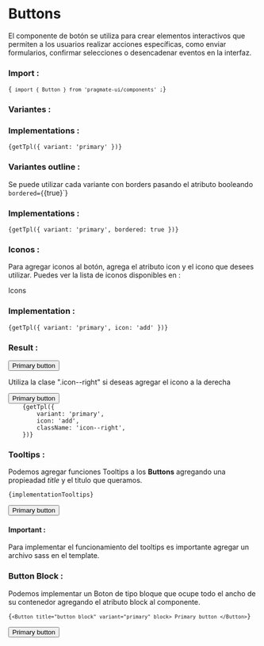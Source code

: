 
# Buttons

El componente de botón se utiliza para crear elementos interactivos que permiten a los usuarios realizar acciones
específicas, como enviar formularios, confirmar selecciones o desencadenar eventos en la interfaz.

### Import :

<Code>{` import { Button } from 'pragmate-ui/components' ;`}</Code>

### Variantes :

<ContentVariants />

### Implementations :

<Code>{getTpl({ variant: 'primary' })}</Code>

### Variantes outline :

<ResultsBorder />

Se puede utilizar cada variante con borders pasando el atributo booleando `bordered={`{true}`}

### Implementations :

<Code>{getTpl({ variant: 'primary', bordered: true })}</Code>

### Iconos :

Para agregar iconos al botón, agrega el atributo icon y el icono que desees utilizar. Puedes ver la lista de iconos
disponibles en :

<Link href="/components/icons-list">Icons</Link>

### Implementation :

<Code>{getTpl({ variant: 'primary', icon: 'add' })}</Code>

### Result :

<Button icon="add" variant="primary">
	Primary button
</Button>

Utiliza la clase ".icon--right" si deseas agregar el icono a la derecha

<Button icon="add" variant="primary" className="icon--right">
	Primary button
</Button>

<Code>
	{getTpl({
		variant: 'primary',
		icon: 'add',
		className: 'icon--right',
	})}
</Code>

### Tooltips :

Podemos agregar funciones Tooltips a los **Buttons** agregando una propieadad _title_ y el titulo que queramos.

<Code>{implementationTooltips}</Code>

<Button title="button primary" variant="primary">
	Primary button
</Button>

#### Important :

Para implementar el funcionamiento del tooltips es importante agregar un archivo sass en el template.

### Button Block :

Podemos implementar un Boton de tipo bloque que ocupe todo el ancho de su contenedor agregando el atributo block al
componente.

<Code>{`<Button title="button block" variant="primary" block>
	Primary button
</Button>`}</Code>

<Button title="button block" variant="primary" block>
	Primary button
</Button>
